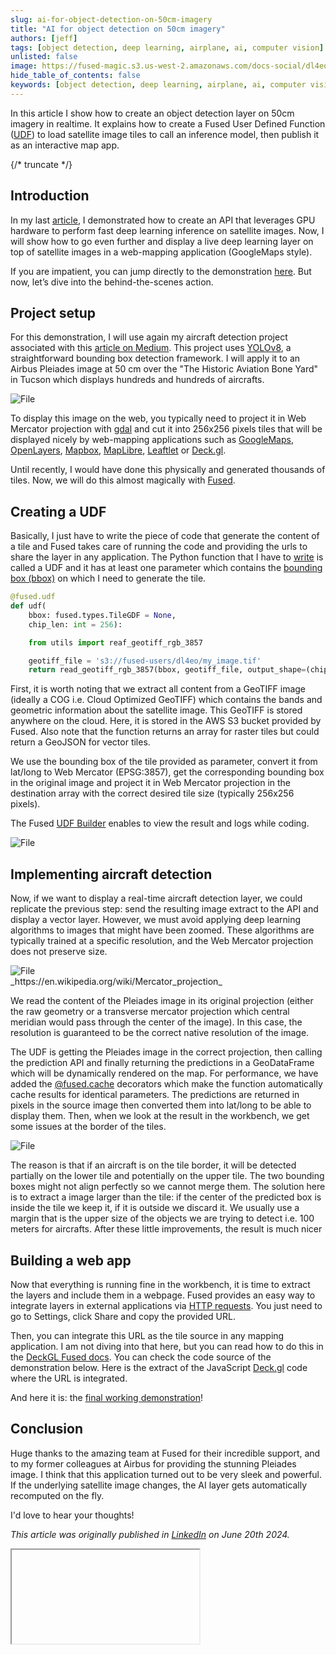 ```yaml
---
slug: ai-for-object-detection-on-50cm-imagery
title: "AI for object detection on 50cm imagery"
authors: [jeff]
tags: [object detection, deep learning, airplane, ai, computer vision]
unlisted: false
image: https://fused-magic.s3.us-west-2.amazonaws.com/docs-social/dl4eo_preview.png
hide_table_of_contents: false
keywords: [object detection, deep learning, airplane, ai, computer vision]
---
```


In this article I show how to create an object detection layer on 50cm imagery in realtime. It explains how to create a Fused User Defined Function ([UDF](/core-concepts/write/)) to load satellite image tiles to call an inference model, then publish it as an interactive map app.



<ReactPlayer className="video__player" playing={true} muted={true} controls height="100%" url="https://fused-magic.s3.us-west-2.amazonaws.com/workbench-walkthrough-videos/dl4eo2.mp4" width="100%" />

{/* truncate */}

## Introduction

In my last [article](https://www.linkedin.com/pulse/create-fast-api-inference-endpoint-deep-learning-jeff-faudi--fbhsc/?trackingId=P0%2F%2FPN8SQA6%2B5T7myTR7Xw%3D%3D), I demonstrated how to create an API that leverages GPU hardware to perform fast deep learning inference on satellite images. Now, I will show how to go even further and display a live deep learning layer on top of satellite images in a web-mapping application (GoogleMaps style).


If you are impatient, you can jump directly to the demonstration [here](https://fused.deepl.earth/). But now, let’s dive into the behind-the-scenes action.

## Project setup

For this demonstration, I will use again my aircraft detection project associated with this [article on Medium](https://medium.com/artificialis/is-yolov8-suitable-for-satellite-imagery-d9a2659a50ab). This project uses [YOLOv8](https://www.ultralytics.com/), a straightforward bounding box detection framework. I will apply it to an Airbus Pleiades image at 50 cm over the "The Historic Aviation Bone Yard" in Tucson which displays hundreds and hundreds of aircrafts.


<div style={{textAlign: 'center'}}>
<img src={ImageTucson} alt="File" style={{}} />
</div>

To display this image on the web, you typically need to project it in Web Mercator projection with [gdal](https://gdal.org/index.html) and cut it into 256x256 pixels tiles that will be displayed nicely by web-mapping applications such as [GoogleMaps](https://developers.google.com/maps), [OpenLayers](https://openlayers.org/), [Mapbox](https://docs.mapbox.com/mapbox-gl-js/guides), [MapLibre](https://maplibre.org/maplibre-gl-js/docs/), [Leaftlet](https://leafletjs.com/) or [Deck.gl](https://deck.gl/).

Until recently, I would have done this physically and generated thousands of tiles. Now, we will do this almost magically with [Fused](http://fused.io/).


## Creating a UDF

Basically, I just have to write the piece of code that generate the content of a tile and Fused takes care of running the code and providing the urls to share the layer in any application. The Python function that I have to [write](/core-concepts/write/) is called a UDF and it has at least one parameter which contains the [bounding box (bbox)](/core-concepts/filetile/#the-bbox-object) on which I need to generate the tile.


```python showLineNumbers
@fused.udf
def udf(
    bbox: fused.types.TileGDF = None,
    chip_len: int = 256):

    from utils import reaf_geotiff_rgb_3857

    geotiff_file = 's3://fused-users/dl4eo/my_image.tif'
    return read_geotiff_rgb_3857(bbox, geotiff_file, output_shape=(chip_len, chip_len))
```


First, it is worth noting that we extract all content from a GeoTIFF image (ideally a COG i.e. Cloud Optimized GeoTIFF) which contains the bands and geometric information about the satellite image. This GeoTIFF is stored anywhere on the cloud. Here, it is stored in the AWS S3 bucket provided by Fused. Also note that the function returns an array for raster tiles but could return a GeoJSON for vector tiles.


We use the bounding box of the tile provided as parameter, convert it from lat/long to Web Mercator (EPSG:3857), get the corresponding bounding box in the original image and project it in Web Mercator projection in the destination array with the correct desired tile size (typically 256x256 pixels).

The Fused [UDF Builder](/workbench/udf-builder/) enables to view the result and logs while coding.



<div style={{textAlign: 'center'}}>
<img src={ImageWTucson} alt="File" style={{}} />
</div>


## Implementing aircraft detection


Now, if we want to display a real-time aircraft detection layer, we could replicate the previous step: send the resulting image extract to the API and display a vector layer. However, we must avoid applying deep learning algorithms to images that might have been zoomed. These algorithms are typically trained at a specific resolution, and the Web Mercator projection does not preserve size.


<div style={{textAlign: 'center'}}>
<img src={ImageWprojection} alt="File" style={{}} />
</div>
_https://en.wikipedia.org/wiki/Mercator_projection_


We read the content of the Pleiades image in its original projection (either the raw geometry or a transverse mercator projection which central meridian would pass through the center of the image). In this case, the resolution is guaranteed to be the correct native resolution of the image.


The UDF is getting the Pleiades image in the correct projection, then calling the prediction API and finally returning the predictions in a GeoDataFrame which will be dynamically rendered on the map. For performance, we have added the [@fused.cache](/core-concepts/content-management/cache/) decorators which make the function automatically cache results for identical parameters. The predictions are returned in pixels in the source image then converted them into lat/long to be able to display them. Then, when we look at the result in the workbench, we get some issues at the border of the tiles.


<div style={{textAlign: 'center'}}>
<img src={ImagePredicTileFix} alt="File" style={{}} />
</div>

The reason is that if an aircraft is on the tile border, it will be detected partially on the lower tile and potentially on the upper tile. The two bounding boxes might not align perfectly so we cannot merge them. The solution here is to extract a image larger than the tile: if the center of the predicted box is inside the tile we keep it, if it is outside we discard it. We usually use a margin that is the upper size of the objects we are trying to detect i.e. 100 meters for aircrafts. After these little improvements, the result is much nicer



## Building a web app

Now that everything is running fine in the workbench, it is time to extract the layers and include them in a webpage. Fused provides an easy way to integrate layers in external applications via [HTTP requests](/core-concepts/run/#shared-token). You just need to go to Settings, click Share and copy the provided URL.




Then, you can integrate this URL as the tile source in any mapping application. I am not diving into that here, but you can read how to do this in the [DeckGL Fused docs](/user-guide/out/deckgl/). You can check the code source of the demonstration below. Here is the extract of the JavaScript [Deck.gl](http://deck.gl/) code where the URL is integrated.

And here it is: the [final working demonstration](https://fused.deepl.earth/)!


## Conclusion


Huge thanks to the amazing team at Fused for their incredible support, and to my former colleagues at Airbus for providing the stunning Pleiades image. I think that this application turned out to be very sleek and powerful. If the underlying satellite image changes, the AI layer gets automatically recomputed on the fly.

I'd love to hear your thoughts!

_This article was originally published in [LinkedIn](https://www.linkedin.com/pulse/earth-observation-mapping-applications-realtime-deep-faudi--ng7lc/?trackingId=WSoFi5fjQmmUimZ1w0p3Lw) on June 20th 2024._




<Iframe
  id="iframe-1-dl4eo"
  code={DL4EO_CODE}
  requirements={[
    "/pyarrow/pyarrow-17.0.0-cp312-cp312-pyodide_2024_0_wasm32.whl",
    "micropip",
    "pyodide-unix-timezones", // needed by pyarrow
    "requests",
    // Commonly used in product:
    "streamlit-folium",
  ]}
  height = {700}
  useResizer={false}
/>
